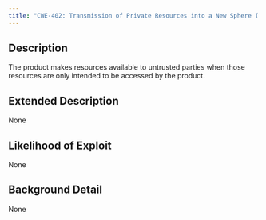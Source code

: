 ```yaml
---
title: "CWE-402: Transmission of Private Resources into a New Sphere ('Resource Leak')"
---
```


## Description
The product makes resources available to untrusted parties when those resources are only intended to be accessed by the product.

## Extended Description
None

## Likelihood of Exploit
None

## Background Detail
None
        